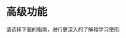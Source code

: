 
# 高级功能

请选择下面的指南，进行更深入的了解和学习使用:

<Cards>
  <Cards.Card
    title="Client Middleware →"
    href="/zh/guide/client-middleware"
  />
  <Cards.Card
    title="Server Middleware →"
    href="/zh/guide/server-middleware"
  />
  <Cards.Card
    title="gRPC Reflection →"
    href="/zh/guide/grpc-reflection"
  />
  <Cards.Card
    title="Handle Proto →"
    href="/zh/guide/handle-proto"
  />
</Cards>
